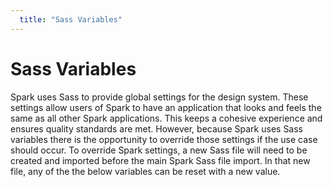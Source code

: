 ```yaml
---
  title: "Sass Variables"
---
```


# Sass Variables

Spark uses Sass to provide global settings for the design system.
These settings allow users of Spark to have an application
that looks and feels the same as all other Spark applications.
This keeps a cohesive experience and ensures quality standards
are met. However, because Spark uses Sass variables
there is the opportunity to override those settings
if the use case should occur. To override Spark settings,
a new Sass file will need to be created and imported before the main Spark
Sass file import. In that new file, any of the the below variables
can be reset with a new value.

<div class="sprk-u-mtl">
  <SassVarTable />
</div>
